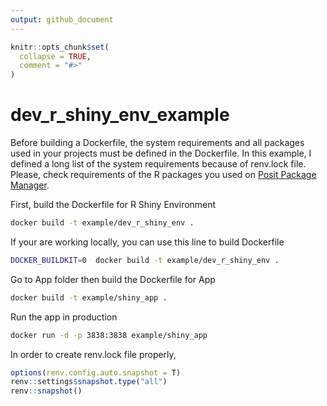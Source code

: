 ```yaml
---
output: github_document
---
```


<!-- README.md is generated from README.Rmd. Please edit that file -->

```r
knitr::opts_chunk$set(
  collapse = TRUE,
  comment = "#>"
)
```

# dev_r_shiny_env_example

Before building a Dockerfile, the system requirements and all packages used in your projects must be defined in the Dockerfile. In this example, I defined a long list of the system requirements because of renv.lock file. Please, check requirements of the R packages you used on [Posit Package Manager](https://packagemanager.posit.co/client/#/). 

First, build the Dockerfile for R Shiny Environment
```bash
docker build -t example/dev_r_shiny_env .
```

If your are working locally, you can use this line to build Dockerfile
```bash
DOCKER_BUILDKIT=0  docker build -t example/dev_r_shiny_env .
```

Go to App folder then build the Dockerfile for App
```bash
docker build -t example/shiny_app .
```

Run the app in production
```bash
docker run -d -p 3838:3838 example/shiny_app
```

In order to create renv.lock file properly,
```r
options(renv.config.auto.snapshot = T)
renv::settings$snapshot.type("all")
renv::snapshot()
```

